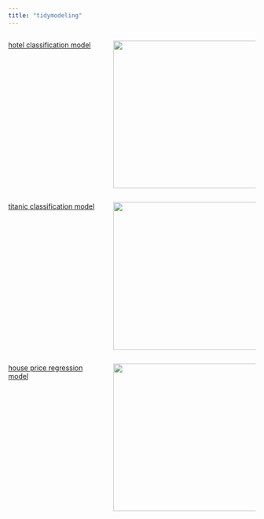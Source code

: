 ```yaml
---
title: "tidymodeling"
---
```




:::: {.columns}

::: {.column width="40%"}
[hotel classification model](../hote%20classification%20model/Level%200%20classification%20Tidy%20Modeling.html)
:::

::: {.column width="60%"}
![](images/1.jpg){width="300"}
:::

::::


:::: {.columns}

::: {.column width="40%"}
[titanic classification model](../titanic%20classification%20model/Level%200%20classification%20Tidy%20Modeling.html)
:::

::: {.column width="60%"}
![](images/experience-at-titanic-pigeon-forge.jpg){width="300"}
:::

::::







:::: {.columns}

::: {.column width="40%"}
[house price regression model](../house%20price%20regression%20model/Level%200%20Regression%20Tidy%20Modeling.html)
:::

::: {.column width="60%"}
![](images/house-prices-scaled.jpg){width="300"}

:::

::::




